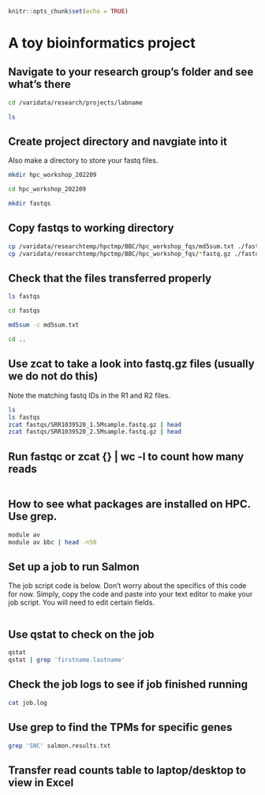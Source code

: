 ```r
knitr::opts_chunk$set(echo = TRUE)
```

# A toy bioinformatics project

## Navigate to your research group's folder and see what's there

```bash
cd /varidata/research/projects/labname

ls
```

## Create project directory and navgiate into it

Also make a directory to store your fastq files.

```bash
mkdir hpc_workshop_202209 

cd hpc_workshop_202209

mkdir fastqs
```

## Copy fastqs to working directory

```bash
cp /varidata/researchtemp/hpctmp/BBC/hpc_workshop_fqs/md5sum.txt ./fastqs/
cp /varidata/researchtemp/hpctmp/BBC/hpc_workshop_fqs/*fastq.gz ./fastqs/

```

## Check that the files transferred properly

```bash
ls fastqs

cd fastqs

md5sum -c md5sum.txt
```

```bash
cd ..
```

## Use zcat to take a look into fastq.gz files (usually we do not do this)

Note the matching fastq IDs in the R1 and R2 files.

```bash
ls
ls fastqs
zcat fastqs/SRR1039520_1.5Msample.fastq.gz | head
zcat fastqs/SRR1039520_2.5Msample.fastq.gz | head
```

## Run fastqc or zcat {} | wc -l to count how many reads

```bash


```


## How to see what packages are installed on HPC. Use grep.

```bash
module av
module av bbc | head -n50

```

## Set up a job to run Salmon

The job script code is below. Don't worry about the specifics of this code for now. Simply, copy the code and paste into your text editor to make your job script. You will need to edit certain fields.

```bash


```

## Use qstat to check on the job

```bash
qstat
qstat | grep 'firstname.lastname'

```

## Check the job logs to see if job finished running

```bash
cat job.log

```

## Use grep to find the TPMs for specific genes

```bash

grep 'SNC' salmon.results.txt
```

## Transfer read counts table to laptop/desktop to view in Excel

```bash


```


